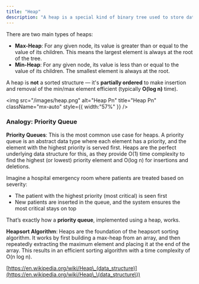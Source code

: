 ```yaml
---
title: "Heap"
description: "A heap is a special kind of binary tree used to store data in a way that allows quick access to the largest or smallest element."
---
```


There are two main types of heaps:

- **Max-Heap**: For any given node, its value is greater than or equal to the value of its children. This means the largest element is always at the root of the tree.
- **Min-Heap**: For any given node, its value is less than or equal to the value of its children. The smallest element is always at the root.

A heap is **not** a sorted structure — it's **partially ordered** to make insertion and removal of the min/max element efficient (typically **O(log n)** time).

<img
  src="/images/heap.png"
  alt="Heap Pn"
  title="Heap Pn"
  className="mx-auto"
  style={{ width:"57%" }}
/>

### Analogy: Priority Queue

**Priority Queues**: This is the most common use case for heaps. A priority queue is an abstract data type where each element has a priority, and the element with the highest priority is served first. Heaps are the perfect underlying data structure for this, as they provide O(1) time complexity to find the highest (or lowest) priority element and O(log n) for insertions and deletions.

Imagine a hospital emergency room where patients are treated based on severity:

- The patient with the highest priority (most critical) is seen first
- New patients are inserted in the queue, and the system ensures the most critical stays on top

That’s exactly how a **priority queue**, implemented using a heap, works.

**Heapsort Algorithm**: Heaps are the foundation of the heapsort sorting algorithm. It works by first building a max-heap from an array, and then repeatedly extracting the maximum element and placing it at the end of the array. This results in an efficient sorting algorithm with a time complexity of O(n log n).

[https://en.wikipedia.org/wiki/Heap\_(data_structure)](https://en.wikipedia.org/wiki/Heap\_\(data_structure\))